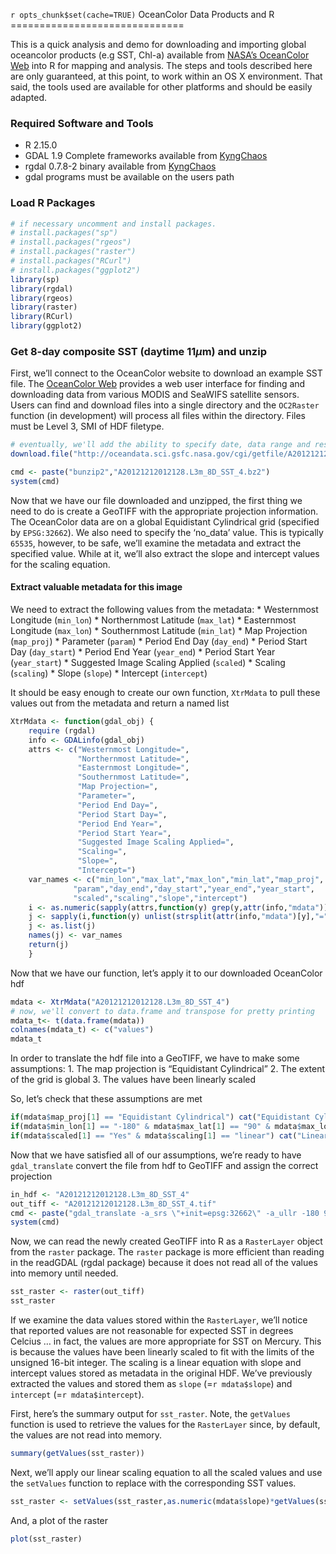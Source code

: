 `r opts_chunk$set(cache=TRUE)`
OceanColor Data Products and R
==============================

This is a quick analysis and demo for downloading and importing global oceancolor products (e.g SST, Chl-a) available from [NASA's OceanColor Web](http://oceancolor.gsfc.nass.gov) into R for mapping and analysis. The steps and tools described here are only guaranteed, at this point, to work within an OS X environment. That said, the tools used are available for other platforms and should be easily adapted.

### Required Software and Tools
* R 2.15.0
* GDAL 1.9 Complete frameworks available from [KyngChaos](http://www.kyngchaos.com/software/frameworks)
* rgdal 0.7.8-2 binary available from [KyngChaos](http://www.kyngchaos.com/software/frameworks)
* gdal programs must be available on the users path

### Load R Packages
```r
# if necessary uncomment and install packages.
# install.packages("sp")
# install.packages("rgeos")
# install.packages("raster")
# install.packages("RCurl")
# install.packages("ggplot2")
library(sp)
library(rgdal)
library(rgeos)
library(raster)
library(RCurl)
library(ggplot2)
```

### Get 8-day composite SST (daytime 11$\mu$m) and unzip

First, we'll connect to the OceanColor website to download an example SST file. The [OceanColor Web](http://oceancolor.gsfc.nasa.gov) provides a web user interface for finding and downloading data from various MODIS and SeaWIFS satellite sensors. Users can find and download files into a single directory and the `OC2Raster` function (in development) will process all files within the directory. Files must be Level 3, SMI of HDF filetype.

```r
# eventually, we'll add the ability to specify date, data range and resolution
download.file("http://oceandata.sci.gsfc.nasa.gov/cgi/getfile/A20121212012128.L3m_8D_SST_4.bz2","A20121212012128.L3m_8D_SST_4.bz2")

cmd <- paste("bunzip2","A20121212012128.L3m_8D_SST_4.bz2")
system(cmd)
```

Now that we have our file downloaded and unzipped, the first thing we need to do is create a GeoTIFF with the appropriate projection information. The OceanColor data are on a global Equidistant Cylindrical grid (specified by `EPSG:32662`). We also need to specify the 'no_data' value. This is typically `65535`, however, to be safe, we'll examine the metadata and extract the specified value. While at it, we'll also extract the slope and intercept values for the scaling equation.

#### Extract valuable metadata for this image

We need to extract the following values from the metadata:
* Westernmost Longitude (`min_lon`)
* Northernmost Latitude (`max_lat`)
* Easternmost Longitude (`max_lon`)
* Southernmost Latitude (`min_lat`)
* Map Projection (`map_proj`)
* Parameter (`param`)
* Period End Day (`day_end`)
* Period Start Day (`day_start`)
* Period End Year (`year_end`)
* Period Start Year (`year_start`)
* Suggested Image Scaling Applied (`scaled`)
* Scaling (`scaling`)
* Slope (`slope`)
* Intercept (`intercept`)

It should be easy enough to create our own function, `XtrMdata` to pull these values out from the metadata and return a named list

```r
XtrMdata <- function(gdal_obj) {
    require (rgdal)
    info <- GDALinfo(gdal_obj)
    attrs <- c("Westernmost Longitude=",
               "Northernmost Latitude=",
               "Easternmost Longitude=",
               "Southernmost Latitude=",
               "Map Projection=",
               "Parameter=",
               "Period End Day=",
               "Period Start Day=",
               "Period End Year=",
               "Period Start Year=",
               "Suggested Image Scaling Applied=",
               "Scaling=",
               "Slope=",
               "Intercept=")
    var_names <- c("min_lon","max_lat","max_lon","min_lat","map_proj",
              "param","day_end","day_start","year_end","year_start",
              "scaled","scaling","slope","intercept")
    i <- as.numeric(sapply(attrs,function(y) grep(y,attr(info,"mdata"))[1]))
    j <- sapply(i,function(y) unlist(strsplit(attr(info,"mdata")[y],"="))[2])
    j <- as.list(j)
    names(j) <- var_names
    return(j)
    }
```

Now that we have our function, let's apply it to our downloaded OceanColor hdf

``` r
mdata <- XtrMdata("A20121212012128.L3m_8D_SST_4")
# now, we'll convert to data.frame and transpose for pretty printing
mdata_t<- t(data.frame(mdata))  
colnames(mdata_t) <- c("values")
mdata_t
```

In order to translate the hdf file into a GeoTIFF, we have to make some assumptions:
1. The map projection is "Equidistant Cylindrical"
2. The extent of the grid is global
3. The values have been linearly scaled

So, let's check that these assumptions are met

```r
if(mdata$map_proj[1] == "Equidistant Cylindrical") cat("Equidistant Cylindrical .... TRUE")
if(mdata$min_lon[1] == "-180" & mdata$max_lat[1] == "90" & mdata$max_lon[1] == "180" & mdata$min_lat[1] == "-90") cat("Global Coverage .... TRUE")
if(mdata$scaled[1] == "Yes" & mdata$scaling[1] == "linear") cat("Linear Scaling .... TRUE")
```

Now that we have satisfied all of our assumptions, we're ready to have `gdal_translate` convert the file from hdf to GeoTIFF and assign the correct projection

```r
in_hdf <- "A20121212012128.L3m_8D_SST_4"
out_tiff <- "A20121212012128.L3m_8D_SST_4.tif"
cmd <- paste("gdal_translate -a_srs \"+init=epsg:32662\" -a_ullr -180 90 180 -90 -a_nodata 65535 HDF4_SDS:UKNOWN:\"", in_hdf, "\":0 ",out_tiff,sep="")
system(cmd)
```

Now, we can read the newly created GeoTIFF into R as a `RasterLayer` object from the `raster` package. The `raster` package is more efficient than reading in the readGDAL (rgdal package) because it does not read all of the values into memory until needed.

```r
sst_raster <- raster(out_tiff)
sst_raster
```

If we examine the data values stored within the `RasterLayer`, we'll notice that reported values are not reasonable for expected SST in degrees Celcius ... in fact, the values are more appropriate for SST on Mercury. This is because the values have been linearly scaled to fit with the limits of the unsigned 16-bit integer. The scaling is a linear equation with slope and intercept values stored  as metadata in the original HDF. We've previously extracted the values and stored them as `slope` (=`r mdata$slope`) and `intercept` (=`r mdata$intercept`). 

First, here's the summary output for `sst_raster`. Note, the `getValues` function is used to retrieve the values for the `RasterLayer` since, by default, the values are not read into memory.

```r
summary(getValues(sst_raster))
```

Next, we'll apply our linear scaling equation to all the scaled values and use the `setValues` function to replace with the corresponding SST values.

```r
sst_raster <- setValues(sst_raster,as.numeric(mdata$slope)*getValues(sst_raster) + as.numeric(mdata$intercept))
```

And, a plot of the raster
```r
plot(sst_raster)
```



